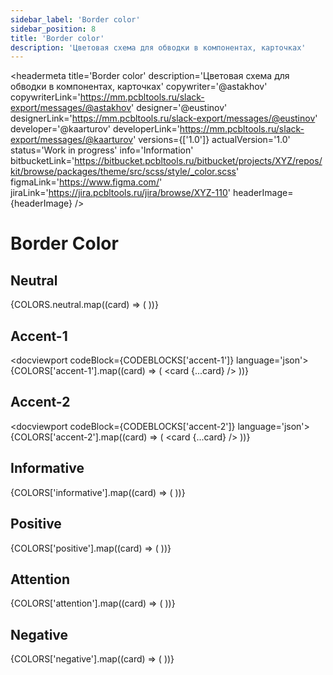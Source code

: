 ```yaml
---
sidebar_label: 'Border color'
sidebar_position: 8
title: 'Border color'
description: 'Цветовая схема для обводки в компонентах, карточках'
---
```



<headermeta
  title='Border color'
  description='Цветовая схема для обводки в компонентах, карточках'
  copywriter='@astakhov'
  copywriterLink='https://mm.pcbltools.ru/slack-export/messages/@astakhov'
  designer='@eustinov'
  designerLink='https://mm.pcbltools.ru/slack-export/messages/@eustinov'
  developer='@kaarturov'
  developerLink='https://mm.pcbltools.ru/slack-export/messages/@kaarturov'
  versions={['1.0']}
  actualVersion='1.0'
  status='Work in progress'
  info='Information'
  bitbucketLink='https://bitbucket.pcbltools.ru/bitbucket/projects/XYZ/repos/kit/browse/packages/theme/src/scss/style/_color.scss'
  figmaLink='https://www.figma.com/'
  jiraLink='https://jira.pcbltools.ru/jira/browse/XYZ-110'
  headerImage={headerImage}
/>

# Border Color

## Neutral

<docviewport codeBlock={CODEBLOCKS.neutral} language='json'>
  <examples>
    {COLORS.neutral.map((card) => (
      <example key={card.id}>
        <card {...card} />
      </example>
    ))}
  </examples>
</docviewport>

<divider />

## Accent-1

<docviewport codeBlock={CODEBLOCKS['accent-1']} language='json'>
  <examples>
    {COLORS['accent-1'].map((card) => (
      <example key={card.id}>
        <card {...card} />
      </example>
    ))}
  </examples>
</docviewport>

<divider />

## Accent-2

<docviewport codeBlock={CODEBLOCKS['accent-2']} language='json'>
  <examples>
    {COLORS['accent-2'].map((card) => (
      <example key={card.id}>
        <card {...card} />
      </example>
    ))}
  </examples>
</docviewport>

<divider />

## Informative

<docviewport codeBlock={CODEBLOCKS.informative} language='json'>
  <examples>
    {COLORS['informative'].map((card) => (
      <example key={card.id} >
       <card {...card} />
      </example>
    ))}
  </examples>

</docviewport>

<divider />

## Positive

<docviewport codeBlock={CODEBLOCKS.positive} language='json'>
  <examples>
    {COLORS['positive'].map((card) => (
      <example key={card.id}>
        <card {...card} />
      </example>
    ))}
  </examples>
</docviewport>

<divider />

## Attention

<docviewport codeBlock={CODEBLOCKS.attention} language='json'>
  <examples>
    {COLORS['attention'].map((card) => (
      <example key={card.id}>
        <card {...card} />
      </example>
    ))}
  </examples>
</docviewport>

<divider />

## Negative

<docviewport codeBlock={CODEBLOCKS.negative} language='json'>
  <examples>
    {COLORS['negative'].map((card) => (
      <example key={card.id}>
        <card {...card} />
      </example>
    ))}
  </examples>
</docviewport>
